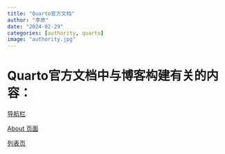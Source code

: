 ```yaml
---
title: "Quarto官方文档"
author: "李原"
date: "2024-02-29"
categories: [authority, quarto]
image: "authority.jpg"
---
```


# Quarto官方文档中与博客构建有关的内容：

[导航栏](https://quarto.org/docs/websites/website-navigation.html)

[ About 页面](https://quarto.org/docs/websites/website-about.html)

[列表页](https://quarto.org/docs/websites/website-listings.html)